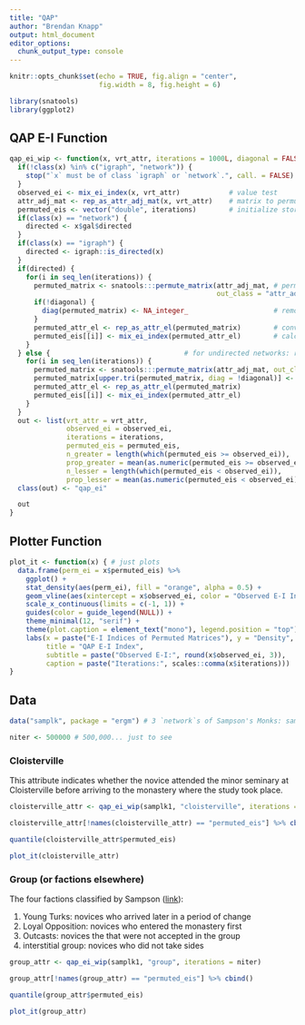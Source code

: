 ```yaml
---
title: "QAP"
author: "Brendan Knapp"
output: html_document
editor_options: 
  chunk_output_type: console
---
```


```r
knitr::opts_chunk$set(echo = TRUE, fig.align = "center",
                      fig.width = 8, fig.height = 6)
```


```r
library(snatools)
library(ggplot2)
```

## QAP E-I Function

```r
qap_ei_wip <- function(x, vrt_attr, iterations = 1000L, diagonal = FALSE) {
  if(!class(x) %in% c("igraph", "network")) {
    stop("`x` must be of class `igraph` or `network`.", call. = FALSE)
  }
  observed_ei <- mix_ei_index(x, vrt_attr)            # value test
  attr_adj_mat <- rep_as_attr_adj_mat(x, vrt_attr)    # matrix to permute
  permuted_eis <- vector("double", iterations)        # initialize storage vector
  if(class(x) == "network") {
    directed <- x$gal$directed
  }
  if(class(x) == "igraph") {
    directed <- igraph::is_directed(x)
  }
  if(directed) {
    for(i in seq_len(iterations)) {
      permuted_matrix <- snatools:::permute_matrix(attr_adj_mat, # permute the matrix
                                                   out_class = "attr_adj_mat")
      if(!diagonal) {
        diag(permuted_matrix) <- NA_integer_                     # remove the diagonal
      }
      permuted_attr_el <- rep_as_attr_el(permuted_matrix)        # convert to el for fast EI
      permuted_eis[[i]] <- mix_ei_index(permuted_attr_el)        # calc EI, add to `permuted_eis`
    }
  } else {                                 # for undirected networks: remove the upper triangle
    for(i in seq_len(iterations)) {
      permuted_matrix <- snatools:::permute_matrix(attr_adj_mat, out_class = "attr_adj_mat")
      permuted_matrix[upper.tri(permuted_matrix, diag = !diagonal)] <- NA_integer_
      permuted_attr_el <- rep_as_attr_el(permuted_matrix)
      permuted_eis[[i]] <- mix_ei_index(permuted_attr_el)
    }
  }
  out <- list(vrt_attr = vrt_attr,
              observed_ei = observed_ei,
              iterations = iterations,
              permuted_eis = permuted_eis,
              n_greater = length(which(permuted_eis >= observed_ei)),
              prop_greater = mean(as.numeric(permuted_eis >= observed_ei)),
              n_lesser = length(which(permuted_eis < observed_ei)),
              prop_lesser = mean(as.numeric(permuted_eis < observed_ei)))
  class(out) <- "qap_ei"

  out
}
```

## Plotter Function

```r
plot_it <- function(x) { # just plots
  data.frame(perm_ei = x$permuted_eis) %>%
    ggplot() +
    stat_density(aes(perm_ei), fill = "orange", alpha = 0.5) +
    geom_vline(aes(xintercept = x$observed_ei, color = "Observed E-I Index")) +
    scale_x_continuous(limits = c(-1, 1)) +
    guides(color = guide_legend(NULL)) +
    theme_minimal(12, "serif") +
    theme(plot.caption = element_text("mono"), legend.position = "top") +
    labs(x = paste("E-I Indices of Permuted Matrices"), y = "Density",
         title = "QAP E-I Index", 
         subtitle = paste("Observed E-I:", round(x$observed_ei, 3)),
         caption = paste("Iterations:", scales::comma(x$iterations)))
}
```

## Data

```r
data("samplk", package = "ergm") # 3 `network`s of Sampson's Monks: samplk1, samplk2, samplk3

niter <- 500000 # 500,000... just to see
```


### Cloisterville

This attribute indicates whether the novice attended the minor seminary at Cloisterville before arriving to the monastery where the study took place.

```r
cloisterville_attr <- qap_ei_wip(samplk1, "cloisterville", iterations = niter)
```

```r
cloisterville_attr[!names(cloisterville_attr) == "permuted_eis"] %>% cbind()

quantile(cloisterville_attr$permuted_eis)
```

```r
plot_it(cloisterville_attr)
```


### Group (or factions elsewhere)

The four factions classified by Sampson ([link](http://vlado.fmf.uni-lj.si/pub/networks/data/esna/sampson.htm)):

1. Young Turks: novices who arrived later in a period of change
2. Loyal Opposition: novices who entered the monastery first
3. Outcasts: novices the that were not accepted in the group
4. interstitial group: novices who did not take sides

```r
group_attr <- qap_ei_wip(samplk1, "group", iterations = niter)
```

```r
group_attr[!names(group_attr) == "permuted_eis"] %>% cbind()

quantile(group_attr$permuted_eis)
```

```r
plot_it(group_attr)
```


<br><br><br>